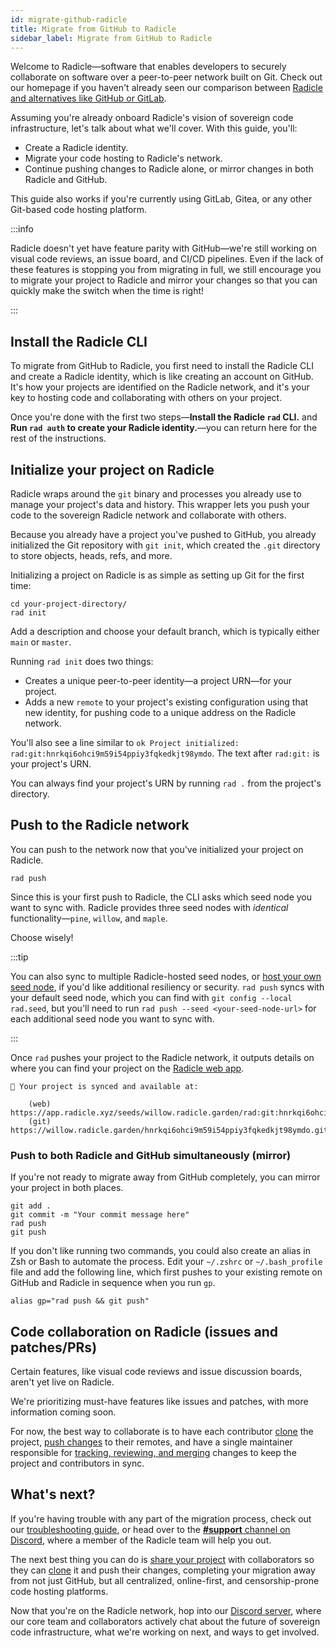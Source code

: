 ```yaml
---
id: migrate-github-radicle
title: Migrate from GitHub to Radicle
sidebar_label: Migrate from GitHub to Radicle
---
```



Welcome to Radicle&mdash;software that enables developers to securely collaborate on software over a peer-to-peer
network built on Git. Check out our homepage if you haven't already seen our comparison between [Radicle and
alternatives like GitHub or GitLab](https://radicle.xyz/).

Assuming you're already onboard Radicle's vision of sovereign code infrastructure, let's talk about what we'll cover.
With this guide, you'll:

- Create a Radicle identity.
- Migrate your code hosting to Radicle's network.
- Continue pushing changes to Radicle alone, or mirror changes in both Radicle and GitHub.

This guide also works if you're currently using GitLab, Gitea, or any other Git-based code hosting platform.

:::info

Radicle doesn't yet have feature parity with GitHub&mdash;we're still working on visual code reviews, an issue board,
and CI/CD pipelines. Even if the lack of these features is stopping you from migrating in full, we still encourage you
to migrate your project to Radicle and mirror your changes so that you can quickly make the switch when the time is
right!

:::

## Install the Radicle CLI

To migrate from GitHub to Radicle, you first need to install the Radicle CLI and create a Radicle identity, which is
like creating an account on GitHub. It's how your projects are identified on the Radicle network, and it's your key to
hosting code and collaborating with others on your project.

<Installation />

Once you're done with the first two steps&mdash;**Install the Radicle `rad` CLI.** and **Run `rad auth` to create your
Radicle identity.**&mdash;you can return here for the rest of the instructions.

## Initialize your project on Radicle

Radicle wraps around the `git` binary and processes you already use to manage your project's data and history. This
wrapper lets you push your code to the sovereign Radicle network and collaborate with others.

Because you already have a project you've pushed to GitHub, you already initialized the Git repository with `git init`,
which created the `.git` directory to store objects, heads, refs, and more.

Initializing a project on Radicle is as simple as setting up Git for the first time:

```
cd your-project-directory/
rad init
```

Add a description and choose your default branch, which is typically either `main` or `master`.

Running `rad init` does two things:

- Creates a unique peer-to-peer identity&mdash;a project URN&mdash;for your project.
- Adds a new `remote` to your project's existing configuration using that new identity, for pushing code to a unique
  address on the Radicle network.

You'll also see a line similar to `ok Project initialized: rad:git:hnrkqi6ohci9m59i54ppiy3fqkedkjt98ymdo`. The text
after `rad:git:` is your project's URN.

You can always find your project's URN by running `rad .` from the project's directory.

## Push to the Radicle network

You can push to the network now that you've initialized your project on Radicle.

```
rad push
```

Since this is your first push to Radicle, the CLI asks which seed node you want to sync with. Radicle provides three
seed nodes with _identical_ functionality&mdash;`pine`, `willow`, and `maple`.

Choose wisely!

:::tip

You can also sync to multiple Radicle-hosted seed nodes, or [host your own seed
node](https://github.com/radicle-dev/radicle-client-services), if you'd like additional resiliency or security. `rad
push` syncs with your default seed node, which you can find with `git config --local rad.seed`, but you'll need to run
`rad push --seed <your-seed-node-url>` for each additional seed node you want to sync with.

:::

Once `rad` pushes your project to the Radicle network, it outputs details on where you can find your project on the
[Radicle web app](https://app.radicle.xyz).

```
🌱 Your project is synced and available at:

    (web) https://app.radicle.xyz/seeds/willow.radicle.garden/rad:git:hnrkqi6ohci9m59i54ppiy3fqkedkjt98ymdo/
    (git) https://willow.radicle.garden/hnrkqi6ohci9m59i54ppiy3fqkedkjt98ymdo.git
```

### Push to both Radicle and GitHub simultaneously (mirror)

If you're not ready to migrate away from GitHub completely, you can mirror your project in both places.

```
git add .
git commit -m "Your commit message here"
rad push
git push
```

If you don't like running two commands, you could also create an alias in Zsh or Bash to automate the process. Edit your
`~/.zshrc` or `~/.bash_profile` file and add the following line, which first pushes to your existing remote on GitHub
and Radicle in sequence when you run `gp`.

```
alias gp="rad push && git push"
```

## Code collaboration on Radicle (issues and patches/PRs)

Certain features, like visual code reviews and issue discussion boards, aren't yet live on Radicle.

We're prioritizing must-have features like issues and patches, with more information coming soon.

For now, the best way to collaborate is to have each contributor [clone](using-radicle/clone.md) the project, [push
changes](using-radicle/push.md) to their remotes, and have a single maintainer responsible for [tracking, reviewing, and
merging](using-radicle/track-review-merge.md) changes to keep the project and contributors in sync.

## What's next?

If you're having trouble with any part of the migration process, check out our [troubleshooting
guide](understanding-radicle/troubleshooting.md), or head over to the [**#support** channel on
Discord](https://discord.gg/j2HZCBDUvF), where a member of the Radicle team will help you out.

The next best thing you can do is [share your project](using-radicle/view-share.md) with collaborators so they can
[clone](using-radicle/clone.md) it and push their changes, completing your migration away from not just GitHub, but all
centralized, online-first, and censorship-prone code hosting platforms.

Now that you're on the Radicle network, hop into our [Discord server](https://discord.gg/j2HZCBDUvF), where our core
team and collaborators actively chat about the future of sovereign code infrastructure, what we're working on next, and
ways to get involved.
